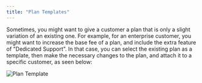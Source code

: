 ```yaml
---
title: "Plan Templates"
---
```


Sometimes, you might want to give a customer a plan that is only a slight
variation of an existing one. For example, for an enterprise customer, you might
want to increase the base fee of a plan, and include the extra feature of
"Dedicated Support". In that case, you can select the existing plan as a
template, then make the necessary changes to the plan, and attach it to a
specific customer, as seen below:

![Plan Template](/images/plan-management/template-86bf518aa9f668ca92e8ad35b83baab6.png)
